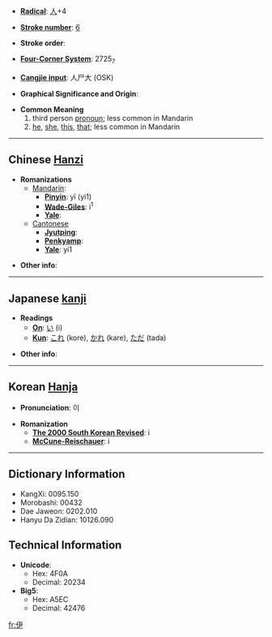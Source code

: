 * '''[[Wiktionary:Chinese radical index| Radical]]''': [[Wiktionary:Chinese radical index 人|人]]+4

* '''[[Wiktionary:Chinese total strokes index|Stroke number]]''': [[Wiktionary:Chinese total strokes index 6|6]]

* '''Stroke order''': 

* '''[[Wiktionary:Chinese four corner index|Four-Corner System]]''': 2725<sub>7</sub>

* '''[[Wiktionary:Chinese Cangjie index|Cangjie input]]''': 人尸大 (OSK)

* '''Graphical Significance and Origin''': 

* '''Common Meaning'''
*#third person [[pronoun]]; less common in Mandarin
*# [[he]], [[she]], [[this]], [[that]]; less common in Mandarin

----

== Chinese [[Hanzi]] ==

* '''Romanizations'''
** [[Mandarin]]:
*** '''[[Pinyin]]''': yī (yi1)
*** '''[[Wade-Giles]]''': i<sup>1</sup>
*** '''[[Yale]]''': 
**[[Cantonese]]
***'''[[Jyutping]]''':
***'''[[Penkyamp]]''': 
***'''[[Yale]]''': yi1

* '''Other info''': 

----

== Japanese [[kanji]] ==

* '''Readings'''
** '''[[On]]''': [[い]] (i)
** '''[[Kun]]''': [[これ]] (kore), [[かれ]] (kare), [[ただ]] (tada)

* '''Other info''':  

----

== Korean [[Hanja]] ==

* '''Pronunciation''': 이

* '''Romanization'''
** '''[[The 2000 South Korean Revised Romanization|The 2000 South Korean Revised]]''': i
** '''[[McCune-Reischauer]]''': i

----

== Dictionary Information ==

* KangXi: 0095.150
* Morobashi: 00432
* Dae Jaweon: 0202.010
* Hanyu Da Zidian: 10126.090

== Technical Information ==

* '''Unicode''':
** Hex: 4F0A
** Decimal: 20234
* '''Big5''':
** Hex: A5EC
** Decimal: 42476

[[fr:伊]]